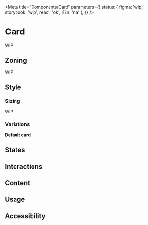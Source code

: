 


<Meta
	title="Components/Card"
	parameters={{
		status: { figma: 'wip', storybook: 'wip', react: 'ok', i18n: 'na' },
	}}
/>

# Card

WIP

## Zoning

WIP

## Style

### Sizing

WIP

### Variations

**Default card**

<Canvas>
	<Story height="5rem" story={Stories.DefaultCard} />
</Canvas>

## States

## Interactions

## Content

## Usage

## Accessibility
	